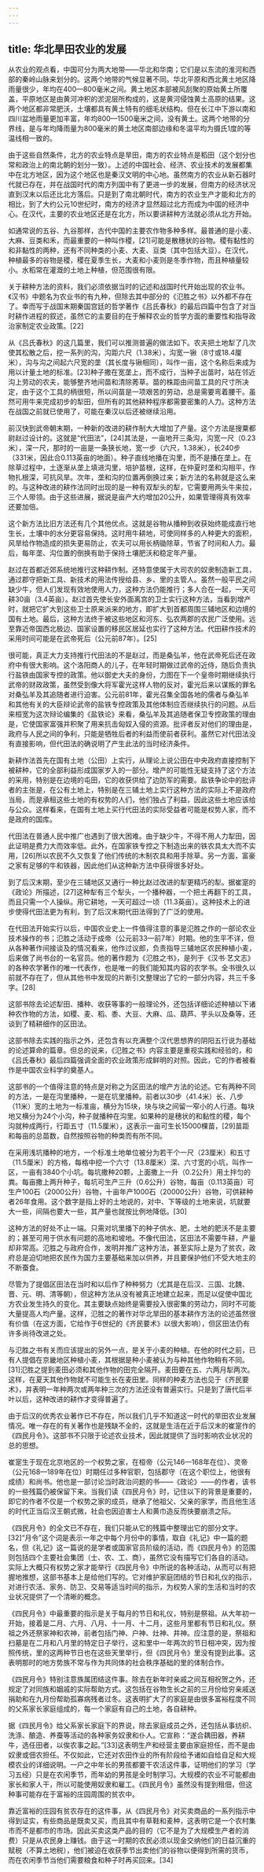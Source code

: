 ```yaml
---
---
---
```

title: 华北旱田农业的发展
---



从农业的观点看，中国可分为两大地带——华北和华南；它们是以东流的淮河和西部的秦岭山脉来划分的。这两个地带的气候显著不同。华北平原和西北黄土地区降雨量很少，年均在400—800毫米之间。黄土地区本部被风刮聚的原始黄土所覆盖，平原地区是由黄河冲积的淤泥层所构成的，这是黄河侵蚀黄土高原的结果。这两个地区都非常肥沃，土壤都具有黄土特有的细毛状结构。但在长江中下游以南和四川盆地雨量更加丰富，年均800—1500毫米之间，没有黄土。这两个地带的分界线，是与年均降雨量为800毫米的黄土地区南部边缘和冬温平均为摄氏1度的等温线相一致的。

由于这些自然条件，北方的农业特点是旱田，南方的农业特点是稻田（这个划分也常和政治上的南北朝的划分一致）。上述的中国社会、经济、农业技术的发展都集中在北方地区，因为这个地区也是秦汉文明的中心地。虽然南方的农业从新石器时代就已存在，并在战国时代的南方列国中有了更进一步的发展，但南方的经济状况直到汉末以后还比北方落后。只是到了南北朝时代，南方的农业生产才能和北方的相比，到了大约公元10世纪时，南方的经济才显然超过北方而成为中国的经济中心。在汉代，主要的农业地区还是在北方，所以要讲耕种方法就必须从北方开始。

如通常说的五谷、九谷那样，古代中国的主要农作物多种多样。最普通的是小麦、大麻、豆类和禾，而最重要的一种叫作稷，[21]可能是散穗状的谷物。稷有黏性的和非黏性的两种，还有不同种类的小麦、大麦、豆类（其中包括大豆）。在汉代，种植最多的谷物是稷，稷在夏季生长，大麦和小麦则是冬季作物，而且种植量较小。水稻常在灌溉的土地上种植，但范围很有限。

关于耕种方法的资料，我们必须依据当时的记述和战国时代开始出现的农业书。《汉书》中题名为农业书的有九种，但除去其中部分的《氾胜之书》以外都不存在了。幸而写于战国末期秦国宫廷的哲学著作《吕氏春秋》的最后四篇中包含了对当时耕作进程的叙述，虽然它的主要目的在于解释农业的哲学方面的重要性和指导政治家制定农业政策。[22]

从《吕氏春秋》的这几篇里，我们可以推测普遍的做法如下。农夫把土地犁了几次使其松散之后，挖一系列的沟，沟距六尺（1.38米），沟宽一锹（8寸或18.4厘米），沟与沟之间起六尺宽的垄（其长度与锹相同），叫作一亩，这个名称后来成为用以计量土地的标准。[23]种子撒在宽垄上，而不成行，当种子出苗时，站在邻近沟上劳动的农夫，能够整齐地间苗和清除莠草。苗的株距由间苗工具的尺寸所决定，由于这个工具的柄很短，所以间苗是一项艰苦的劳动，总是需要弯着腰干。虽然可用牛来完成初步的犁田，但所有的其他耕种程序都需要密集的人力。这种方法在战国之前就已使用了，可能在秦汉以后还被继续沿用。

前汉快到武帝朝末期，一种新的改进的耕作制大大增加了产量。这个方法是搜粟都尉赵过设计的。这就是“代田法”，[24]其法是，一亩地开三条沟，沟宽一尺（0.23米），深一尺，那时的一亩是一条狭长地，宽一步（六尺，1.38米），长240步（331米，因此合0.113英亩的地面）。种子直线地播在沟里，而不是播在垄上。在除草过程中，土逐渐从垄上填进沟里，培护苗根，这样，在仲夏时垄和沟相平，作物扎根深，可抗风旱。次年，垄和沟的位置再倒换过来；新方法的名称就是这么来的。与这种改进的耕作法同时出现的是一种有双犁头的犁，它需要用两头牛来拉，三个人带领。由于这些进展，据说是亩产大约增加20公升，如果管理得真有效率还要加倍。

这个新方法比旧方法还有几个其他优点。这就是谷物从播种到收获始终能成直行地生长，土壤中的水分更容易保持。这时用牛耕地，可使同样多的人种更大的面积，风旱给作物造成的损失更易防止，农夫可以用长柄锄除草，节省了时间和人力。最后，每年垄、沟位置的倒换有助于保持土壤肥沃和稳定年产量。

赵过在首都近郊系统地推行这种耕作制。还特意使属于大司农的奴隶制造新工具，通过郡守把新工具、新技术的用法传授给县、乡、里的主管人。虽然一般平民之间缺少牛，但人们发现有效地使用人力，这种方法仍能推行；多人合在一起，一天可耕30亩（3.4英亩）。赵过首先使长安外面离宫的卫士实行这种方法，当看到增产时，就把它扩大到这些卫士原来派来的地方，即扩大到首都周围三辅地区和边境的国有土地。最后，这种方法终于被这些地区和河东、弘农两郡的农民广泛使用。远至靠近帝国西北极边、国家设置的移民区居延也实行了这种方法。代田耕作技术的采用时间可能是在武帝死后（公元前87年）。[25]

很可能，真正大力支持推行代田法的不是赵过，而是桑弘羊，他在武帝死后还在政府中有很大影响。这个洛阳商人的儿子，在年轻时期做过武帝的近侍，随后负责执行盐铁由国家专控的政策。他以御史大夫的身份，力图在下一个皇帝时期继续执行武帝的财政政策，虽然受到像大将军霍光这样人物的反对，霍光后来以谋叛的罪名对桑弘羊及其追随者进行迫害。公元前81年，霍光召集全国各地的儒者与桑弘羊和其他有关的大臣辩论武帝的盐铁专控政策及其他体制应否继续执行的问题。从后来桓宽为这次辩论编集的《盐铁论》来看，桑弘羊及其追随者保卫专控政策的理由是，它使国家富强并积聚了用来抗击匈奴入侵的资源。批评者反对他们的理由是，政府与人民之间的争利，只能是牺牲后者的利益而使前者获利。虽然它对代田法没有直接影响，但代田法的确说明了产生此法的当时经济条件。

新耕作法首先在国有土地（公田）上实行，从理论上说公田在中央政府直接控制下被耕种，它的全部利益形成国家岁入的一部分。增产的可能性无疑支持了这个方法的采用，特别是在边境的屯田，它的收获供给了边防军的需要。盐铁争论中的批评者的主张是，在公有土地上，特别是在三辅土地上实行这种方法的实际上不是政府当局，而是承租这些土地的有权势的人们，他们独占了利益，因此这些土地应该给与公众。这样看来，在国有土地上买行代田法的实际受益者可能是权势人家，而不是政府的国库。

代田法在普通人民中推广也遇到了很大困难。由于缺少牛，不得不用人力犁田，因此证明是费力大而效率低。此外，在国家铁专控之下制造出来的铁农具太大而不实用，[26]所以农民不久又恢复了他们传统的木制农具和用手除草。另一方面，富豪之家有足够的牛和铁器，因此他们从这种新方法中获得很多好处。

到了后汉末期，至少在三辅地区又通行一种比赵过改进的犁更精巧的犁。据崔寔的《政论》所描述，[27]这种犁有三个犁头，一个播种器，一个把土再翻下的工具，而且只需一个人操纵。用它耕地，一天可超过一顷（11.3英亩）。这种技术上的进步使得代田法更为有利，到了后汉末期代田法得到了广泛的使用。

在代田法开始实行以后，中国农业史上一件值得注意的事是氾胜之作的一部论农业技术操作的书；氾胜之活动于成帝（公元前33—前7年）时期。他的生平不详，但从各种著作间接谈及的情况看来，他作过议郎，负责指导三辅地区农民种植小麦，后来做了尚书台的一名官员。他的著作题为《氾胜之书》，是列于《汉书·艺文志》的各种农学著作的唯一代表作，也是唯一的我们能知其内容的农学书。全书很久以前就不存在了，但从其他书中发现的片断引文整理出了它的一部分内容，共三千多字。[28]

这部书除去论述犁田、播种、收获等事的一般理论外，还包括详细论述种植以下诸种农作物的方法，如稷、麦、稻、黍、大豆、大麻、瓜、葫芦、芋头以及桑等，还谈到了精耕细作的区田法。

这部书除去实践的指示之外，还包含有以充满整个汉代思想界的阴阳五行说为基础的论述算命的篇章。但总的说来，《氾胜之书》内容主要是重视实践和经验的，和《吕氏春秋》最后四篇强调全面的农业政策形成鲜明的对照。因此，它的作者被看作是中国农业科学的奠基人。

这部书的一个值得注意的特点是对称之为区田法的增产方法的论述。它有两种不同的方法，一是在沟里播种，一是在坑里播种。前者以30步（41.4米）长、八步（11米）宽的土地为一标准亩，横分为15块，块与块之间留一窄小的人行道。每块地又横分为24个小沟，种子就播种在沟里。如果种的是穗状的和黏性的稷，每个沟就种成两行，行距五寸（11.5厘米），这表示一亩可生长15000棵苗，[29]苗距和每亩的总苗数，自然按照谷物的种类而有所不同。

在采用浅坑播种的地方，一个标准土地单位被分为若干个一尺（23厘米）和五寸（11.5厘米）的方格，每格中挖一个六寸（13.8厘米）深、六寸宽的小坑，叫作一区，一亩有3840个小坑。每坑撒种20颗，上面撒上一升（0.2公升）用土拌匀的粪。每亩撒上两升种子，每坑可生产三升（0.6公升）谷物，每亩（0.113英亩）可生产100石（2000公升）谷物，十亩年产1000石（20000公升）谷物，可供耕种者26年食用。这个数字是指上好的土地说的，对中、下等级的土地来说，坑就要大一些，间隔也要大一些，其产量也就按比例地降低。[30]

这种方法的好处不止一端。只需对坑里播下的种子供水、肥，土地的肥沃不是主要的；甚至可用于供水有问题的高地和坡地。不像代田法，区田法不需要牛耕，产量却非常高。氾胜之与政府合作，发明并推广这种方法，甚至实际上是为了贫农，政府总是迫切地把农民作为国力主要基础来加以供养，并且要保护他们不受大地主的不断蚕食。

尽管为了提倡区田法在当时和以后作了种种努力（尤其是在后汉、三国、北魏、晋、元、明、清等朝），但这种方法从没有被真正地建立起来，而足以促使中国北方农业发生持久的变化。其主要缺点始终是需要投入很密集的劳动力，同时不可能大量提高人均产量。这样，氾胜之的著作对华北旱田的基本耕作方法的论述虽然很有价值（在这方面，它给作于6世纪的《齐民要术》以很大影响），但区田法仍有许多尚待改进之处。

与氾胜之书有关而应该提出的另外一点，是关于小麦的种植。在他的时代之前，已有人提倡在京畿地区种植小麦，其根据是种小麦被认为与种其他作物稍有不同。[31]氾胜之提到麦田必须和其他作物的田完全隔开。麦田要在五、六两月犁两次。这样，在夏天其他作物就不可能生长在麦田里。同样的种麦方法也见于《齐民要术》，并表明一年种两次或两年种三次的方法还没有普遍实行。只是到了唐代后半叶以后，这种改进的耕作才变得普遍了。

由于后汉的优秀农业著作已不存在，所以我们几乎不知道这一时代的旱田农业发展情况。唯一存在的有关著作也是残缺不全的，这就是生活在近于后汉末的崔寔作的《四民月令》。这部书不只限于论述农业技术，因此就提供了当时影响农业状况的总的思想。

崔寔生于现在北京地区的一个权势之家，在桓帝（公元146—168年在位）、灵帝（公元168—189年在位）时期任过多种官职，包括郡守（在这个职位上，他很有成绩）和尚书。他也是一部讨论当时政治问题的书——《政论》——的作者，该书的一些残篇仍被保留下来。当我们读《四民月令》时，记住以下的背景是重要的，即它的作者不仅是一个权势之家的成员，继承了他祖父、父亲的家学，而且他生活的时代正当后汉王朝式微，社会也因迫害士人和黄巾造反而快要崩溃之际。

《四民月令》的全文已不存在，我们只能从它的残篇中整理出它的部分文字。[32]“月令”这个词是表示一年之中每个月份中的事情，取自《礼记》中一篇的题名，但《礼记》这一篇说的是学者或国家官员阶级的活动，而《四民月令》的范围则包括四个主要社会集团（士、农、工、商），虽然它没有描写它们各自的活动。实际上大概只有权势之家才能举行《四民月令》中所说的各种活动，从而可以有把握地推想，这部书基本上是给他们写的。它对维护家庭团结的节日和礼仪的指示，对进行农活、家务、防卫、交易等适当时间的指示，为权势人家的生活和当时的农业状况提供了一个清晰的概念。

《四民月令》中最重要的指示是关于每月的节日和礼仪，特别是祭祖。从大年初一开始，接着是二月、六月、八月、十一月、十二月，这些月里都有节日和礼仪。祭祖之外还祭家神和农神，前者包括门神、户神、灶神、井神。应注意的是，祭祖和扫墓是在二月和八月里的特定日子举行，这和里中一年两次的节日相冲突，因为按照传统，里的这两种节日也在这些天里举行，但《四民月令》里没有提到此事。这表明那时的地方势族不常与作为共同体的社会秩序基础的里的体制合作。

《四民月令》特别注意族属团结这件事。除去在新年时亲戚之间互相祝贺之外，还规定了对同族和姻戚的实际帮助方式。这包括在谷物生长之前的三月份给穷亲戚送捐助和在九月份帮助孤寡病残者过冬。这表明扩大了的家庭是由很多富裕程度不同的父系家长家庭组成的，每一个家庭有自己的土地，各自耕种。

据《四民月令》给父系家长家庭下的界说，除去家庭成员之外，还包括从事纺织、洗涤、酿造、养蚕等活动的各种家务奴隶和仆人。它宣称：“遂合耦田器，养耕牛，选任田者，以俟农事之起。”[33]这表明生产和经营主要由家庭担任，而不是由奴隶或佃农担任。不仅如此，它还对农田作业的所有阶段给予诸如自给自足和大规模农业的详细说明。一户之中年长的男孩都要干农活这件事，证明他们的学习（学习五经）只是在农闲季节，而年幼的男孩是全时制学习。大规模的农业不可能都由家长和家人干，所以可能使用奴隶和雇工。《四民月令》虽然没有提到租佃，但这种事可能存在于富裕的庄园周围的贫农中。

靠近富裕的庄园有贫农存在的这件事，从《四民月令》对买卖商品的一系列指示中得到证实，有些商品是既卖又买，而且其中有草鞋和麦种，这表明它是一个农村集市而不是都市的市场。因此买卖这类产品的目的（它不是为了大规模生产者的消费）只是从农民身上赚钱。由于这一时期的农民必须以现金交纳他们的日益沉重的赋税（不算土地税），他们被迫在收获季节出卖他们的谷物以便得到所需的货币，而在农闲季节当他们需要粮食和种子时再买回来。[34]